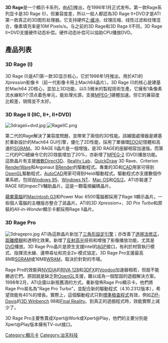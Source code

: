 {{noteTA
|G1=IT
}}
'''3D Rage'''是一个顯示卡系列，由[[ATI|ATI]]推出，在1996年1月正式发布。第一款Rage系列显卡是3D Rage (I)，但兼容度差，所以一般人都認為3D Rage II+DVD才是ATI第一款真正的3D图形处理器。它支持硬件[[Z-缓冲|Z-缓冲]]、纹理压缩、线性过滤和纹理混合，像素填充率是10M Pixels/s。与之前的3D Rage和3D Rage II不同，3D Rage II+DVD支援硬件动态补偿。硬件动态补偿可以協助CPU播放DVD。

== 產品列表 ==
=== 3D Rage (I) ===
3D Rage (I)是ATI第一款3D显示核心，它於1996年1月推出，用於ATI的''Xpression''影像卡（前一代影像卡用上Mach64晶片）。3D Rage (I)的核心是建基於Mach64 2D核心，並加上3D功能，以0.5微米的製程技術生產。它擁有1条像素流水線和1个顶点着色单元，能处理光源，支援[[MPEG-1|MPEG-1]]硬體加速。但它的兼容度比較差，销情並不太好。

=== 3D Rage II (IIC, II+, II+DVD) ===
[[File:3drageii+dvd.jpg|left]]
[[File:RageIIC.png|thumb]]

第二代的Rage解決了兼容度問題，並帶來了兩倍的3D性能。該繪圖處理器是建基於重新設計的Mach64 GUI引擎，優化了2D性能，採用了單循環[[DRAM#Extended_Data_Out_.28EDO.29_DRAM|EDO]]記憶體和高速的[[SGRAM|SGRAM]]。3D RAGE II晶片是一個增強，是3D RAGE的座腳相容加速版。而第二代的PCI總線令它的2D效能增加了20%，亦新增了[[MPEG-2|MPEG-2]] (DVD)播放功能。這款晶片有支援[[微軟|微軟]][[Direct3D|Direct3D]]、[[Reality_Lab|Reality Lab]]、[[QuickDraw|QuickDraw]] 3D Rave、Criterion [[RenderWare|RenderWare]]和Argonaut [[BRender|BRender]]的驅動程式。專業的3D和[[CAD|CAD]]用家可得到[[OpenGL|OpenGL]]驅動程式，[[AutoCAD|AutoCAD]]用家可得到Heidi驅動程式。驅動程式亦支援數個作業系統，包括[[Windows_95|Windows 95]]、[[Windows_NT|Windows NT]]、[[Mac_OS|Mac OS]]和[[OS/2|OS/2]]。ATI亦裝運了RAGE II的''ImpacTV''輔助晶片。這是一顆電視編碼晶片。

[[蘋果電腦|蘋果電腦]]的[[Power_Macintosh_G3|Macintosh G3]]和Power Mac 6500電腦都採用了Rage II顯示晶片。一些個人電腦的主機版亦整合了該晶片。ATI的''3D Xpression+''、''3D Pro Turbo''和原裝的''All-in-Wonder''顯示卡都採用Rage II晶片。

=== 3D Rage Pro ===
[[File:3dragepro.jpg|left]]
ATI為這款晶片新加了[[三角形設定引擎|三角形設定引擎]]；亦改善了[[透視法修正|透視法修正]]，[[距離模糊|距離模糊]]和透明化效果。新增了[[反射高光|反射高光]]技術和增強了影像播放功能，尤其是[[MPEG2|DVD]]播放。3D Rage Pro晶片是原生支援Intel的[[AGP|AGP]]接口，有利於材質執行模式、指揮流水線、邊帶尋址和完全2x-模式協定。3D Rage Pro支援最高8MB[[SGRAM|SGRAM]]或16MB[[WRAM|WRAM]]，取決於針對的市場。

Rage Pro的效能與[[NVIDIA|NVIDIA]]的[[RIVA_128|RIVA 128]]和[[3DFX|3DFX]]的[[3dfx_Interactive#Voodoo|Voodoo]]加速器相若，但就不能勝過它們。原因就是缺乏對[[OpenGL|OpenGL]]支援，難以成為一個堅固的遊戲解決方案。1998年2月，ATI企圖以新瓶舊酒的方式，重新發佈Rage Pro顯示卡。他們將Rage Pro易名為"Rage Pro Turbo"，並配合新的驅動程式（4.10.2312版本），希望效能有40%的增長。實際上，這個驅動程式只對[[標準檢查程式|標準檢查程式]]有效，例如[[Ziff-Davis|Ziff-Davis]]的[[3D_Winbench|3D Winbench]] 98和[[Final_Reality|Final Reality]]。到真正的遊戲程式時，效能實際上減少了。

3D Rage Pro主要售賣成Xpert@Work或Xpert@Play，他們的主要分別是Xpert@Play版本擁有TV-out接口。

{{ATI}}

[[Category:顯示卡|Category:顯示卡]]
[[Category:冶天科技|Category:冶天科技]]
